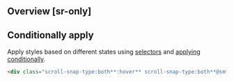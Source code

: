 ## Overview [sr-only]
<Overview/>

## Conditionally apply
Apply styles based on different states using [selectors](/guide/state-selectors) and [applying conditionally](/guide/applying-conditionally).
```html
<div class="scroll-snap-type:both**:hover** scroll-snap-type:both**@sm** scroll-snap-type:both**@dark** scroll-snap-type:both**@print**">…</div>
```

